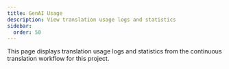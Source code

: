 ```yaml
---
title: GenAI Usage
description: View translation usage logs and statistics
sidebar:
  order: 50
---
```



This page displays translation usage logs and statistics from the continuous translation workflow
for this project.

<TranslationUsage />